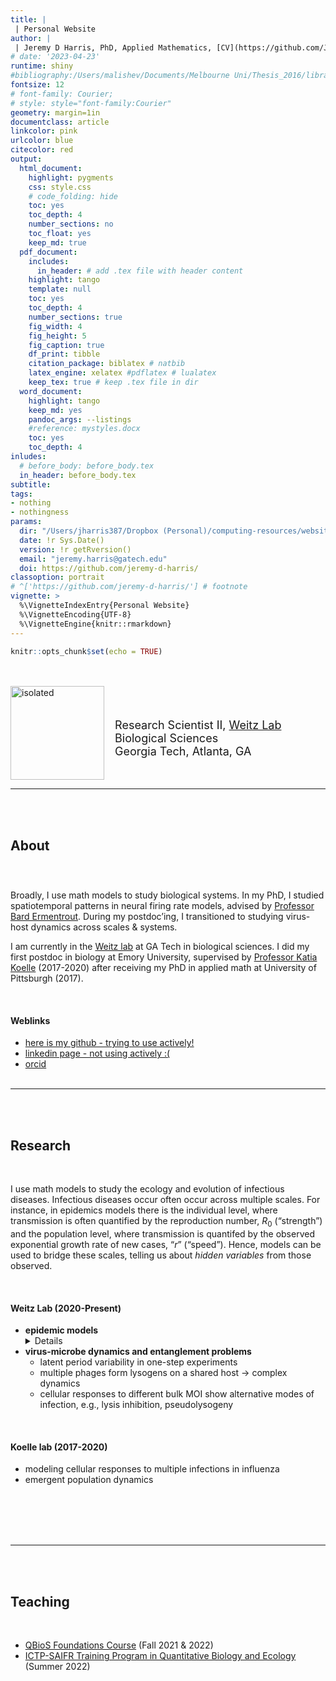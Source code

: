 ```yaml
---
title: | 
 | Personal Website
author: |
 | Jeremy D Harris, PhD, Applied Mathematics, [CV](https://github.com/Jeremy-D-Harris/cv_jdh_2022/blob/main/CV_JDH_Feb2023.pdf)
# date: '2023-04-23'
runtime: shiny
#bibliography:/Users/malishev/Documents/Melbourne Uni/Thesis_2016/library.bib
fontsize: 12
# font-family: Courier;
# style: style="font-family:Courier"
geometry: margin=1in
documentclass: article
linkcolor: pink
urlcolor: blue
citecolor: red
output:
  html_document:
    highlight: pygments
    css: style.css  
    # code_folding: hide
    toc: yes
    toc_depth: 4
    number_sections: no
    toc_float: yes
    keep_md: true
  pdf_document:
    includes:
      in_header: # add .tex file with header content
    highlight: tango
    template: null
    toc: yes
    toc_depth: 4
    number_sections: true
    fig_width: 4
    fig_height: 5
    fig_caption: true
    df_print: tibble 
    citation_package: biblatex # natbib
    latex_engine: xelatex #pdflatex # lualatex
    keep_tex: true # keep .tex file in dir 
  word_document:
    highlight: tango
    keep_md: yes
    pandoc_args: --listings
    #reference: mystyles.docx
    toc: yes
    toc_depth: 4
inludes:
  # before_body: before_body.tex
  in_header: before_body.tex
subtitle: 
tags:
- nothing
- nothingness
params: 
  dir: "/Users/jharris387/Dropbox (Personal)/computing-resources/website"
  date: !r Sys.Date()
  version: !r getRversion()
  email: "jeremy.harris@gatech.edu"
  doi: https://github.com/jeremy-d-harris/
classoption: portrait
# ^['https://github.com/jeremy-d-harris/'] # footnote
vignette: >
  %\VignetteIndexEntry{Personal Website}
  %\VignetteEncoding{UTF-8}
  %\VignetteEngine{knitr::rmarkdown}
---
```


<script type="text/x-mathjax-config">
  MathJax.Hub.Config({ TeX: { equationNumbers: {autoNumber: "all"} } });
</script>

```r
knitr::opts_chunk$set(echo = TRUE)
```

<!-- NOTE: Setting up webpage using Rmarkdown. Going by section... -->
<br>
<br>
<img src="JDHarris_headshot_crop.jpeg" align="left" alt="isolated" width="150"/>
<br>
<br>

<!-- <p style="font-family:Times"> -->
<p style="font-size: 18px">
   &ensp; Research Scientist II, [Weitz Lab](https://weitzgroup.biosci.gatech.edu/) <br>
   &ensp; Biological Sciences <br>
   &ensp; Georgia Tech, Atlanta, GA 
</p>
<br>

---

<br>
<br>

## About

<br>
<p style="font-size: 24px">
Broadly, I use math models to study biological systems. In my PhD, I studied spatiotemporal patterns in neural firing rate models, advised by [Professor Bard Ermentrout](https://sites.pitt.edu/~phase/). During my postdoc'ing, I transitioned to studying virus-host dynamics across scales & systems. <br>

I am currently in the [Weitz lab](https://weitzgroup.biosci.gatech.edu/) at GA Tech in biological sciences. I did my first postdoc in biology at Emory University, supervised by [Professor Katia Koelle](https://scholarblogs.emory.edu/koellelab/group-members/) (2017-2020) after receiving my PhD in applied math at University of Pittsburgh (2017). <br>

 <br>
</p>


#### Weblinks <br>
- [here is my github - trying to use actively!](https://github.com/Jeremy-D-Harris/)
- [linkedin page - not using actively :( ](https://www.linkedin.com/in/jeremy-d-harris)
- [orcid](https://orcid.org/0000-0002-6836-3620)
<!-- - [linkedin](https://www.linkedin.com/in/jeremy-d-harris) -->
<br>
<br>


---

<br>
<br>

## Research
<br>
<p>
I use math models to study the ecology and evolution of infectious diseases. Infectious diseases occur often occur across multiple scales. For instance, in epidemics models there is the individual level, where transmission is often quantified by the reproduction number, $R_0$ ("strength") and the population level, where transmission is quantifed by the observed exponential growth rate of new cases, "$r$" ("speed"). Hence, models can be used to bridge these scales, telling us about <em>hidden variables </em> from those observed. 
</p>
<br>

<!-- ### In the [Weitz Lab](https://weitzgroup.biosci.gatech.edu/) <br> -->
#### Weitz Lab (2020-Present) <br>
<!-- <details closed> -->
<p>
- <b> epidemic models </b>
  <details closed>
  - asymptomatic transmission in COVID-19 using a generation interval framework <br>
  - effects of variation in transmissibility and susceptibility <br>
  </summary>
- <b> virus-microbe dynamics and entanglement problems </b>
  - latent period variability in one-step experiments
  - multiple phages form lysogens on a shared host $\rightarrow$ complex dynamics
  - cellular responses to different bulk MOI show alternative modes of infection, e.g., lysis inhibition, pseudolysogeny 
</p>
<!-- </summary> -->
<br>

<!-- ### In the [Koelle lab](https://scholarblogs.emory.edu/koellelab/) <br> -->
#### Koelle lab (2017-2020) <br>
<!-- to make a collapsible section -->
<!-- <details closed> -->
<p>
- modeling cellular responses to multiple infections in influenza
- emergent population dynamics
</p>
<!-- </summary> -->
<br>
<br>
<br>
<br>

\newpage 

---

<br>
<br>

## Teaching
<br>
<p>
- [QBioS Foundations Course](https://qbios.gatech.edu/course-information) (Fall 2021 & 2022) <br>
- [ICTP-SAIFR Training Program in Quantitative Biology and Ecology](https://www.ictp-saifr.org/qbioprogram/) (Summer 2022)
</p>
<br>
<br>

